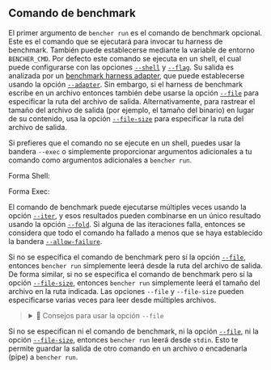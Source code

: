 
## Comando de benchmark

El primer argumento de `bencher run` es el comando de benchmark opcional.
Este es el comando que se ejecutará para invocar tu harness de benchmark.
También puede establecerse mediante la variable de entorno `BENCHER_CMD`.
Por defecto este comando se ejecuta en un shell,
el cual puede configurarse con las opciones [`--shell`][shell option] y [`--flag`][flag option].
Su salida es analizada por un [benchmark harness adapter][benchmark harness adapters],
que puede establecerse usando la opción [`--adapter`][adapter option].
Sin embargo, si el harness de benchmark escribe en un archivo entonces también debe usarse la opción [`--file`][file option]
para especificar la ruta del archivo de salida.
Alternativamente, para rastrear el tamaño del archivo de salida (por ejemplo, el tamaño del binario) en lugar de su contenido,
usa la opción [`--file-size`][file size option] para especificar la ruta del archivo de salida.

Si prefieres que el comando no se ejecute en un shell, puedes usar la bandera `--exec` o simplemente proporcionar argumentos adicionales a tu comando como argumentos adicionales a `bencher run`.

Forma Shell:
<ShellForm />

Forma Exec:
<ExecForm />

El comando de benchmark puede ejecutarse múltiples veces usando la opción [`--iter`][iter option],
y esos resultados pueden combinarse en un único resultado usando la opción [`--fold`][fold option].
Si alguna de las iteraciones falla, entonces se considera que todo el comando ha fallado
a menos que se haya establecido la bandera [`--allow-failure`][allow failure flag].

Si no se especifica el comando de benchmark pero sí la opción [`--file`][file option],
entonces `bencher run` simplemente leerá desde la ruta del archivo de salida.
De forma similar, si no se especifica el comando de benchmark pero sí la opción [`--file-size`][file size option],
entonces `bencher run` simplemente leerá el tamaño del archivo en la ruta indicada.
Las opciones `--file` y `--file-size` pueden especificarse varias veces para leer desde múltiples archivos.

<blockquote>
<details>
  <summary>🐰 Consejos para usar la opción <code>-&#8288;-file</code></summary>
  La opción <code>-&#8288;-file</code> se puede usar para leer resultados de benchmark desde un archivo.
  Puedes especificar la opción <code>-&#8288;-file</code> varias veces para leer desde múltiples archivos.
  Si especificas la opción <code>-&#8288;-file</code> varias veces,
  entonces cada archivo se considerará una <code>iteración</code> separada del comando de benchmark.
  Cuando se muestren, estos resultados aparecerán en tablas separadas.

  Si deseas combinar estos resultados en una sola <code>iteración</code>,
  puedes establecer la opción <code>-&#8288;-iter</code> en <code>1</code>
  y establecer la opción <code>-&#8288;-fold</code> en una de las funciones de agregación <code>min</code>, <code>max</code> o <code>median</code>.
  Esto plegará los resultados en una sola <code>iteración</code>
  y los mostrará en una única tabla.
  No establezcas la opción <code>-&#8288;-fold</code> en <code>mean</code>.
</details>
</blockquote>

Si no se especifican ni el comando de benchmark, ni la opción [`--file`][file option],
ni la opción [`--file-size`][file size option],
entonces `bencher run` leerá desde `stdin`.
Esto te permite guardar la salida de otro comando en un archivo o encadenarla (pipe) a `bencher run`.

[benchmark harness adapters]: /es/docs/explanation/adapters/

[shell option]: #--shell-shell
[flag option]: #--flag-flag
[adapter option]: #--adapter-adapter
[file option]: #--file-file
[file size option]: #--file-size-file
[iter option]: #--iter-iter
[fold option]: #--fold-fold
[allow failure flag]: #--allow-failure